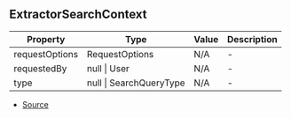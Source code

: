 ## ExtractorSearchContext


| Property | Type | Value | Description |
| ----------- | ----------- | ----------- | ----------- |
| requestOptions | RequestOptions | N/A | - |
| requestedBy | null \| User | N/A | - |
| type | null \| SearchQueryType | N/A | - |


- [Source](https://github.com/Androz2091/discord-player/blob/1a12f69/packages/discord-player/src/extractors/BaseExtractor.ts#L124)